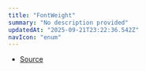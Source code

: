 ```yaml
---
title: "FontWeight"
summary: "No description provided"
updatedAt: "2025-09-21T23:22:36.542Z"
navIcon: "enum"
---
```



<Table data={{ headers: [{"content":"Member","key":"member","sortable":true},{"content":"Type","key":"type","sortable":true}], rows: [["Black","900"],["Bold","700"],["ExtraBlack","950"],["ExtraBold","800"],["ExtraLight","200"],["Light","300"],["Medium","500"],["Regular","400"],["SemiBold","600"],["Thin","100"]] }} />


- [Source](https://github.com/NMMTY/LazyCanvas/blob/ba4be40168e49b0348ae523995fc10eec8149d6c/packages/lazycanvas/src/types/enum.ts#L31)
